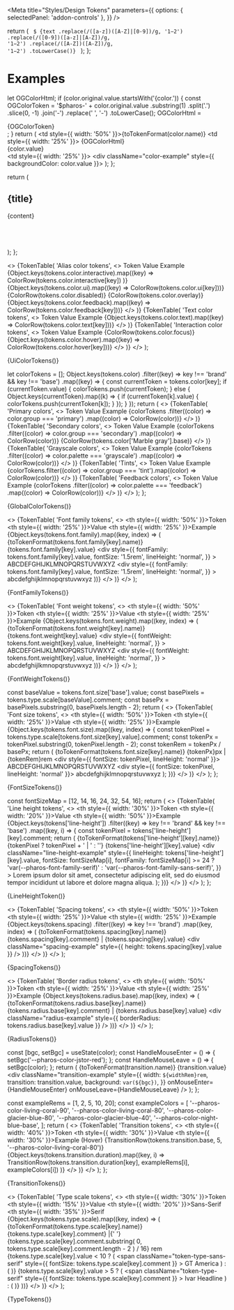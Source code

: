 

<Meta
  title="Styles/Design Tokens"
  parameters={{
    options: { selectedPanel: 'addon-controls' },
  }}
/>

  return (
    <code>
      $
      {text
        .replace(/([a-z])([A-Z]|[0-9])/g, '$1-$2')
        .replace(/([0-9])([a-z]|[A-Z])/g, '$1-$2')
        .replace(/([A-Z])([A-Z])/g, '$1-$2')
        .toLowerCase()}
    </code>
  );
};

# Examples

  let OGColorHtml;
  if (color.original.value.startsWith('{color.')) {
    const OGColorToken =
      '$pharos-' +
      color.original.value
        .substring(1)
        .split('.')
        .slice(0, -1)
        .join('-')
        .replace(' ', '-')
        .toLowerCase();
    OGColorHtml = <div>{OGColorToken}</div>;
  }
  return (
    <tr>
      <td style={{ width: '50%' }}>{toTokenFormat(color.name)}</td>
      <td style={{ width: '25%' }}>
        {OGColorHtml}
        <div>{color.value}</div>
      </td>
      <td style={{ width: '25%' }}>
        <div className="color-example" style={{ backgroundColor: color.value }}></div>
      </td>
    </tr>
  );
};

  return (
    <div className="token-table-container">
      <h2>{title}</h2>
      <table className="token-table">{content}</table>
      <br />
      <br />
    </div>
  );
};

  <>
    {TokenTable(
      'Alias color tokens',
      <>
        <thead>
          <tr>
            <th>Token</th>
            <th>Value</th>
            <th>Example</th>
          </tr>
        </thead>
        <tbody>
          {Object.keys(tokens.color.interactive).map((key) =>
            ColorRow(tokens.color.interactive[key])
          )}
          {Object.keys(tokens.color.ui).map((key) => ColorRow(tokens.color.ui[key]))}
          {ColorRow(tokens.color.disabled)}
          {ColorRow(tokens.color.overlay)}
          {Object.keys(tokens.color.feedback).map((key) => ColorRow(tokens.color.feedback[key]))}
        </tbody>
      </>
    )}
    {TokenTable(
      'Text color tokens',
      <>
        <thead>
          <tr>
            <th>Token</th>
            <th>Value</th>
            <th>Example</th>
          </tr>
        </thead>
        <tbody>
          {Object.keys(tokens.color.text).map((key) => ColorRow(tokens.color.text[key]))}
        </tbody>
      </>
    )}
    {TokenTable(
      'Interaction color tokens',
      <>
        <thead>
          <tr>
            <th>Token</th>
            <th>Value</th>
            <th>Example</th>
          </tr>
        </thead>
        <tbody>
          {ColorRow(tokens.color.focus)}
          {Object.keys(tokens.color.hover).map((key) => ColorRow(tokens.color.hover[key]))}
        </tbody>
      </>
    )}
  </>
);

<Canvas withToolbar>
  <Story name="Alias Colors">{UiColorTokens()}</Story>
</Canvas>

  let colorTokens = [];
  Object.keys(tokens.color)
    .filter((key) => key !== 'brand' && key !== 'base')
    .map((key) => {
      const currentToken = tokens.color[key];
      if (currentToken.value) {
        colorTokens.push(currentToken);
      } else {
        Object.keys(currentToken).map((k) => {
          if (currentToken[k].value) {
            colorTokens.push(currentToken[k]);
          }
        });
      }
    });
  return (
    <>
      {TokenTable(
        'Primary colors',
        <>
          <thead>
            <tr>
              <th>Token</th>
              <th>Value</th>
              <th>Example</th>
            </tr>
          </thead>
          <tbody>
            {colorTokens
              .filter((color) => color.group === 'primary')
              .map((color) => ColorRow(color))}
          </tbody>
        </>
      )}
      {TokenTable(
        'Secondary colors',
        <>
          <thead>
            <tr>
              <th>Token</th>
              <th>Value</th>
              <th>Example</th>
            </tr>
          </thead>
          <tbody>
            {colorTokens
              .filter((color) => color.group === 'secondary')
              .map((color) => ColorRow(color))}
            {ColorRow(tokens.color['Marble gray'].base)}
          </tbody>
        </>
      )}
      {TokenTable(
        'Grayscale colors',
        <>
          <thead>
            <tr>
              <th>Token</th>
              <th>Value</th>
              <th>Example</th>
            </tr>
          </thead>
          <tbody>
            {colorTokens
              .filter((color) => color.palette === 'grayscale')
              .map((color) => ColorRow(color))}
          </tbody>
        </>
      )}
      {TokenTable(
        'Tints',
        <>
          <thead>
            <tr>
              <th>Token</th>
              <th>Value</th>
              <th>Example</th>
            </tr>
          </thead>
          <tbody>
            {colorTokens.filter((color) => color.group === 'tint').map((color) => ColorRow(color))}
          </tbody>
        </>
      )}
      {TokenTable(
        'Feedback colors',
        <>
          <thead>
            <tr>
              <th>Token</th>
              <th>Value</th>
              <th>Example</th>
            </tr>
          </thead>
          <tbody>
            {colorTokens
              .filter((color) => color.palette === 'feedback')
              .map((color) => ColorRow(color))}
          </tbody>
        </>
      )}
    </>
  );
};

<Canvas withToolbar>
  <Story name="Global Colors">{GlobalColorTokens()}</Story>
</Canvas>

  <>
    {TokenTable(
      'Font family tokens',
      <>
        <thead>
          <tr>
            <th style={{ width: '50%' }}>Token</th>
            <th style={{ width: '25%' }}>Value</th>
            <th style={{ width: '25%' }}>Example</th>
          </tr>
        </thead>
        <tbody>
          {Object.keys(tokens.font.family).map((key, index) => (
            <tr key={index}>
              <td>{toTokenFormat(tokens.font.family[key].name)}</td>
              <td>{tokens.font.family[key].value}</td>
              <td>
                <div
                  style={{
                    fontFamily: tokens.font.family[key].value,
                    fontSize: '1.5rem',
                    lineHeight: 'normal',
                  }}
                >
                  ABCDEFGHIJKLMNOPQRSTUVWXYZ
                </div>
                <div
                  style={{
                    fontFamily: tokens.font.family[key].value,
                    fontSize: '1.5rem',
                    lineHeight: 'normal',
                  }}
                >
                  abcdefghijklmnopqrstuvwxyz
                </div>
              </td>
            </tr>
          ))}
        </tbody>
      </>
    )}
  </>
);

<Canvas withToolbar>
  <Story name="Font Family">{FontFamilyTokens()}</Story>
</Canvas>

  <>
    {TokenTable(
      'Font weight tokens',
      <>
        <thead>
          <tr>
            <th style={{ width: '50%' }}>Token</th>
            <th style={{ width: '25%' }}>Value</th>
            <th style={{ width: '25%' }}>Example</th>
          </tr>
        </thead>
        <tbody>
          {Object.keys(tokens.font.weight).map((key, index) => (
            <tr key={index}>
              <td>{toTokenFormat(tokens.font.weight[key].name)}</td>
              <td>{tokens.font.weight[key].value}</td>
              <td>
                <div
                  style={{
                    fontWeight: tokens.font.weight[key].value,
                    lineHeight: 'normal',
                  }}
                >
                  ABCDEFGHIJKLMNOPQRSTUVWXYZ
                </div>
                <div
                  style={{
                    fontWeight: tokens.font.weight[key].value,
                    lineHeight: 'normal',
                  }}
                >
                  abcdefghijlkmnopqrstuvwxyz
                </div>
              </td>
            </tr>
          ))}
        </tbody>
      </>
    )}
  </>
);

<Canvas withToolbar>
  <Story name="Font Weight">{FontWeightTokens()}</Story>
</Canvas>

  const baseValue = tokens.font.size['base'].value;
  const basePixels = tokens.type.scale[baseValue].comment;
  const basePx = basePixels.substring(0, basePixels.length - 2);
  return (
    <>
      {TokenTable(
        'Font size tokens',
        <>
          <thead>
            <tr>
              <th style={{ width: '50%' }}>Token</th>
              <th style={{ width: '25%' }}>Value</th>
              <th style={{ width: '25%' }}>Example</th>
            </tr>
          </thead>
          <tbody>
            {Object.keys(tokens.font.size).map((key, index) => {
              const tokenPixel = tokens.type.scale[tokens.font.size[key].value].comment;
              const tokenPx = tokenPixel.substring(0, tokenPixel.length - 2);
              const tokenRem = tokenPx / basePx;
              return (
                <tr key={index}>
                  <td>{toTokenFormat(tokens.font.size[key].name)}</td>
                  <td>
                    {tokenPx}px | {tokenRem}rem
                  </td>
                  <td>
                    <div style={{ fontSize: tokenPixel, lineHeight: 'normal' }}>
                      ABCDEFGHIJKLMNOPQRSTUVWXYZ
                    </div>
                    <div style={{ fontSize: tokenPixel, lineHeight: 'normal' }}>
                      abcdefghijklmnopqrstuvwxyz
                    </div>
                  </td>
                </tr>
              );
            })}
          </tbody>
        </>
      )}
    </>
  );
};

<Canvas withToolbar>
  <Story name="Font Size">{FontSizeTokens()}</Story>
</Canvas>

  const fontSizeMap = [12, 14, 16, 24, 32, 54, 16];
  return (
    <>
      {TokenTable(
        'Line height tokens',
        <>
          <thead>
            <tr>
              <th style={{ width: '30%' }}>Token</th>
              <th style={{ width: '20%' }}>Value</th>
              <th style={{ width: '50%' }}>Example</th>
            </tr>
          </thead>
          <tbody>
            {Object.keys(tokens['line-height'])
              .filter((key) => key !== 'brand' && key !== 'base')
              .map((key, i) => {
                const tokenPixel = tokens['line-height'][key].comment;
                return (
                  <tr key={i}>
                    <td>{toTokenFormat(tokens['line-height'][key].name)}</td>
                    <td>
                      {tokenPixel ? tokenPixel + ' | ' : ''}
                      {tokens['line-height'][key].value}
                    </td>
                    <td>
                      <div
                        className="line-height-example"
                        style={{
                          lineHeight: tokens['line-height'][key].value,
                          fontSize: fontSizeMap[i],
                          fontFamily:
                            fontSizeMap[i] >= 24
                              ? 'var(--pharos-font-family-serif)'
                              : 'var(--pharos-font-family-sans-serif)',
                        }}
                      >
                        Lorem ipsum dolor sit amet, consectetur adipiscing elit, sed do eiusmod
                        tempor incididunt ut labore et dolore magna aliqua.
                      </div>
                    </td>
                  </tr>
                );
              })}
          </tbody>
        </>
      )}
    </>
  );
};

<Canvas withToolbar>
  <Story name="Line Height">{LineHeightToken()}</Story>
</Canvas>

  <>
    {TokenTable(
      'Spacing tokens',
      <>
        <thead>
          <tr>
            <th style={{ width: '50%' }}>Token</th>
            <th style={{ width: '25%' }}>Value</th>
            <th style={{ width: '25%' }}>Example</th>
          </tr>
        </thead>
        <tbody>
          {Object.keys(tokens.spacing)
            .filter((key) => key !== 'brand')
            .map((key, index) => (
              <tr key={index}>
                <td>{toTokenFormat(tokens.spacing[key].name)}</td>
                <td>
                  {tokens.spacing[key].comment} | {tokens.spacing[key].value}
                </td>
                <td>
                  <div className="spacing-example" style={{ height: tokens.spacing[key].value }} />
                </td>
              </tr>
            ))}
        </tbody>
      </>
    )}
  </>
);

<Canvas withToolbar>
  <Story name="Spacing">{SpacingTokens()}</Story>
</Canvas>

  <>
    {TokenTable(
      'Border radius tokens',
      <>
        <thead>
          <tr>
            <th style={{ width: '50%' }}>Token</th>
            <th style={{ width: '25%' }}>Value</th>
            <th style={{ width: '25%' }}>Example</th>
          </tr>
        </thead>
        <tbody>
          {Object.keys(tokens.radius.base).map((key, index) => (
            <tr key={index}>
              <td>{toTokenFormat(tokens.radius.base[key].name)}</td>
              <td>
                {tokens.radius.base[key].comment} | {tokens.radius.base[key].value}
              </td>
              <td>
                <div
                  className="radius-example"
                  style={{ borderRadius: tokens.radius.base[key].value }}
                />
              </td>
            </tr>
          ))}
        </tbody>
      </>
    )}
  </>
);

<Canvas withToolbar>
  <Story name="Radius">{RadiusTokens()}</Story>
</Canvas>

  const [bgc, setBgc] = useState(color);
  const HandleMouseEnter = () => {
    setBgc('--pharos-color-jstor-red');
  };
  const HandleMouseLeave = () => {
    setBgc(color);
  };
  return (
    <tr>
      <td>{toTokenFormat(transition.name)}</td>
      <td>{transition.value}</td>
      <td>
        <div
          className="transition-example"
          style={{
            width: `${widthRem}rem`,
            transition: transition.value,
            background: `var(${bgc})`,
          }}
          onMouseEnter={HandleMouseEnter}
          onMouseLeave={HandleMouseLeave}
        />
      </td>
    </tr>
  );
};

  const exampleRems = [1, 2, 5, 10, 20];
  const exampleColors = [
    '--pharos-color-living-coral-90',
    '--pharos-color-living-coral-80',
    '--pharos-color-glacier-blue-80',
    '--pharos-color-glacier-blue-40',
    '--pharos-color-night-blue-base',
  ];
  return (
    <>
      {TokenTable(
        'Transition tokens',
        <>
          <thead>
            <tr>
              <th style={{ width: '40%' }}>Token</th>
              <th style={{ width: '30%' }}>Value</th>
              <th style={{ width: '30%' }}>Example (Hover)</th>
            </tr>
          </thead>
          <tbody>
            {TransitionRow(tokens.transition.base, 5, '--pharos-color-living-coral-80')}
            {Object.keys(tokens.transition.duration).map((key, i) =>
              TransitionRow(tokens.transition.duration[key], exampleRems[i], exampleColors[i])
            )}
          </tbody>
        </>
      )}
    </>
  );
};

<Canvas withToolbar>
  <Story name="Transitions">{TransitionTokens()}</Story>
</Canvas>

  <>
    {TokenTable(
      'Type scale tokens',
      <>
        <thead>
          <tr>
            <th style={{ width: '30%' }}>Token</th>
            <th style={{ width: '15%' }}>Value</th>
            <th style={{ width: '20%' }}>Sans-Serif</th>
            <th style={{ width: '35%' }}>Serif</th>
          </tr>
        </thead>
        <tbody>
          {Object.keys(tokens.type.scale).map((key, index) => (
            <tr key={index}>
              <td>{toTokenFormat(tokens.type.scale[key].name)}</td>
              <td>
                {tokens.type.scale[key].comment} |{' '}
                {tokens.type.scale[key].comment.substring(
                  0,
                  tokens.type.scale[key].comment.length - 2
                ) / 16}
                rem
              </td>
              <td>
                {tokens.type.scale[key].value < 10 ? (
                  <span
                    className="token-type-sans-serif"
                    style={{ fontSize: tokens.type.scale[key].comment }}
                  >
                    GT America
                  </span>
                ) : (
                  <PharosIcon name="dash-small"></PharosIcon>
                )}
              </td>
              <td>
                {tokens.type.scale[key].value > 5 ? (
                  <span
                    className="token-type-serif"
                    style={{ fontSize: tokens.type.scale[key].comment }}
                  >
                    Ivar Headline
                  </span>
                ) : (
                  <PharosIcon name="dash-small"></PharosIcon>
                )}
              </td>
            </tr>
          ))}
        </tbody>
      </>
    )}
  </>
);

<Canvas withToolbar>
  <Story name="Type Scale">{TypeTokens()}</Story>
</Canvas>
